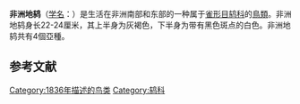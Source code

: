 {{speciesbox
| name = 非洲地鸫
| status = LC
| status_system = IUCN3.1
| status_ref = <ref>{{cite iucn | author = BirdLife International | author-link = BirdLife International | title = ''Psophocichla litsitsirupa'' | volume = 2012 | page = e.T22708692A39711989 | year = 2012 | doi = 10.2305/IUCN.UK.2012-1.RLTS.T22708692A39711989.en }}</ref>
| image = Psophocichla litsitsirupa (Etosha).jpg
| image_caption = [[埃托沙國家公園|埃托沙國家公園]]的非洲地鸫
| genus = Psophocichla
| parent_authority = [[吉恩·路易斯·卡巴尼斯|Cabanis]], 1860
| species = litsitsirupa
| authority = ({{link-en|Andrew Smith (zoologist)|Andrew Smith (zoologist)|Smith}}, 1836)
| synonyms = ''Psophocichla litsipsirupa''<ref>The specific name is often spelt ''litsi'''p'''sirupa'', however ''litsi'''t'''sirupa'' is the correct spelling ([http://www.zoonomen.net/avtax/frame.html Zoonomen], 2003). The name is of [[茨瓦纳语|茨瓦纳语]] origin and is imitative of the bird's call.</ref><br />
''Turdus litsitsirupa''
}}
'''非洲地鸫'''（[[学名|学名]]：{{lang|la|''Psophocichla litsitsirupa''}}）是生活在非洲南部和东部的一种属于[[雀形目|雀形目]][[鸫科|鸫科]]的[[鳥類|鳥類]]。非洲地鸫身长22-24厘米，其上半身为灰褐色，下半身为带有黑色斑点的白色。非洲地鸫共有4個亞種。

==参考文献==
{{reflist}}
{{Taxonbar|from=Q557656}}

[[Category:1836年描述的鸟类|Category:1836年描述的鸟类]]
[[Category:鸫科|Category:鸫科]]
{{Passeriformes-stub}}